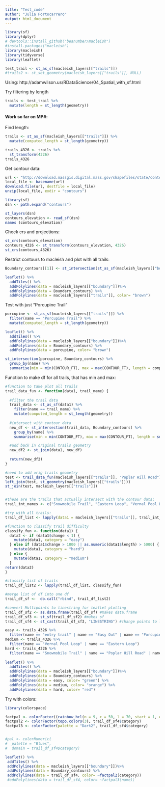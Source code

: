 ```yaml
---
title: "Test_code"
author: "Julia Portocarrero"
output: html_document
---
```

```r
library(sf)
library(dplyr)
# devtools::install_github("beanumber/macleish")
#install.packages("macleish")
library(macleish)
library(tidyverse)
library(leaflet)
```

```r
test_trail <- st_as_sf(macleish_layers[["trails"]])
#trails2 <- st_set_geometry(macleish_layers[["trails"]], NULL)
```

Using: http://adamwilson.us/RDataScience/04_Spatial_with_sf.html

Try filtering by length
```r
trails <- test_trail %>%
  mutate(length = st_length(geometry))
```

#### Work so far on MP#:

Find length:
```r
trails <- st_as_sf(macleish_layers[["trails"]]) %>% 
  mutate(computed_length = st_length(geometry))

trails_4326 <- trails %>%
  st_transform(4326)
trails_4326
```

Get contour data:
```r
url <- "http://download.massgis.digital.mass.gov/shapefiles/state/contours250k.zip"
local_file <- basename(url)
download.file(url, destfile = local_file)
unzip(local_file, exdir = "contours")

library(sf)
dsn <- path.expand("contours")

st_layers(dsn)
contours_elevation <- read_sf(dsn)
names (contours_elevation)
```

Check crs and projections:
```r
st_crs(contours_elevation)
contours_4326 <- st_transform(contours_elevation, 4326)
st_crs(contours_4326)
```

Restrict contours to macleish and plot with all trails:
```r
Boundary_contours[[1]] <- st_intersection(st_as_sf(macleish_layers[["boundary"]]), contours_4326)

leaflet() %>%
  addTiles() %>%
  addPolylines(data = macleish_layers[["boundary"]])%>%
  addPolylines(data = Boundary_contours) %>%
  addPolylines(data = macleish_layers[["trails"]], color= "brown")
```

Test with just "Porcupine Trail"
```r
porcupine <- st_as_sf(macleish_layers[["trails"]]) %>%
  filter(name == "Porcupine Trail") %>%
  mutate(computed_length = st_length(geometry)) 

leaflet() %>%
  addTiles() %>%
  addPolylines(data = macleish_layers[["boundary"]])%>%
  addPolylines(data = Boundary_contours) %>%
  addPolylines(data = porcupine, color= "brown")

st_intersection(porcupine, Boundary_contours) %>%
  group_by(name) %>%
  summarise(min = min(CONTOUR_FT), max = max(CONTOUR_FT), length = computed_length)
```


Function to make df for all trails, that has min and max:
```r

#function to take plot all trails
trail_data_fun <- function(data1, trail_name) {
  
  #filter the trail data
  trail_data <- st_as_sf(data1) %>%
    filter(name == trail_name) %>%
    mutate(computed_length = st_length(geometry))
  
  #intersect with contour data
  new_df <- st_intersection(trail_data, Boundary_contours) %>%
    group_by(name) %>%
    summarise(min = min(CONTOUR_FT), max = max(CONTOUR_FT), length = sum(computed_length), change = max-min)

  #add back in original trails geometry
  new_df2 <- st_join(data1, new_df)
  
  return(new_df2)
}

#need to add orig trails geometry
test <- trail_data_fun(macleish_layers[["trails"]], "Poplar Hill Road")
left_join(test, st_geometry(macleish_layers[["trails"]]))
st_join(test, macleish_layers[["trails"]])


#these are the trails that actually intersect with the contour data:
trail_int_names <- c("Snowmobile Trail", "Eastern Loop", "Vernal Pool Loop", "Poplar Hill Road", "Western Loop", "Porcupine Trail") 

#try with all trails:
trail_df_list <- lapply(data1 = macleish_layers[["trails"]], trail_int_names, trail_data_fun)
```

```r
#function to classify trail difficulty
classify_fun <- function(data1) {
  data2 <- if (data1$change < 1) {
    mutate(data1, category = "easy")
  } else if (data1$change > 1000 || as.numeric(data1$length) > 5000) {
    mutate(data1, category = "hard")
  } else {
    mutate(data1, category = "medium")
  }
return(data2)  
}

#classify list of trails
trail_df_list2 <- lapply(trail_df_list, classify_fun)

#merge list of df into one df
trail_df_sf <-  do.call("rbind", trail_df_list2) 

#convert Multipoints to linestring for leaflet plotting
trail_df_sf2 <- as.data.frame(trail_df_sf) #makes data.frame
trail_df_sf3 <- st_sf(trail_df_sf2) #makes sf
trail_df_sf4 <- st_cast(trail_df_sf3, "LINESTRING") #change points to linestring
```


```r
easy <- trails_4326 %>%
  filter(name == "entry trail" | name == "Easy Out" | name == "Porcupine Trail" | name == "Driveway") 
medium <- trails_4326 %>%
  filter(name == "Vernal Pool Loop" | name == "Eastern Loop") 
hard <- trails_4326 %>%
  filter(name == "Snowmobile Trail" | name == "Poplar Hill Road" | name == "Western Loop")
  
leaflet() %>%
  addTiles() %>%
  addPolylines(data = macleish_layers[["boundary"]])%>%
  addPolylines(data = Boundary_contours) %>%
  addPolylines(data = easy, color= "green") %>%
  addPolylines(data = medium, color= "orange") %>%
  addPolylines(data = hard, color= "red")
```

Try with colors:
```r
library(colorspace)

factpal <- colorFactor((rainbow_hcl(n = 9, c = 50, l = 70, start = 1, end = 320)), trails$name, TRUE)
factpal2 <- colorFactor(topo.colors(3), trail_df_sf4$category)
factpal3 <- colorFactor(palette = "Dark2", trail_df_sf4$category)


#pal <- colorNumeric(
#  palette = "Blues",
#  domain = trail_df_sf4$category)

leaflet() %>%
 addTiles() %>%
 addPolylines(data = macleish_layers[["boundary"]])%>%
 addPolylines(data = Boundary_contours) %>%
 addPolylines(data = trail_df_sf4, color= ~factpal2(category))
 #addPolylines(data = trail_df_sf4, color= ~factpal3(name))
```

